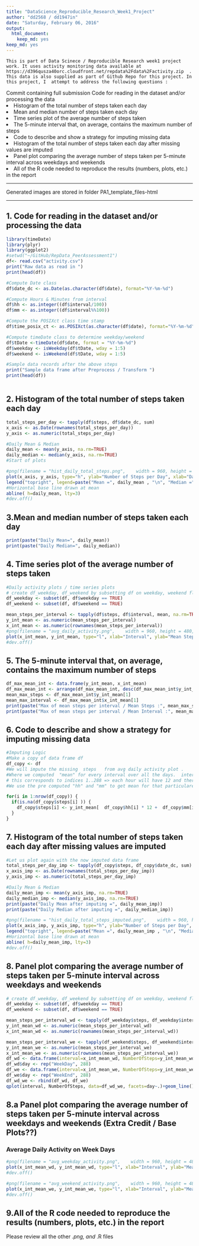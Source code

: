 ```yaml
---
title: "DataScience_Reproducible_Research_Week1_Project"
author: "dd2568 / dd1947in"
date: "Saturday, February 06, 2016"
output:
  html_document:
    keep_md: yes
keep_md: yes
---
```

    This is part of Data Scinece / Reproducible Research week1 project work. It uses activity monitoring data available at https://d396qusza40orc.cloudfront.net/repdata%2Fdata%2Factivity.zip  .  This data is also supplied as part of Github Repo for this project. In this project, I  attempt to address the following questions :

Commit containing full submission
<list>
Code for reading in the dataset and/or processing the data
<li>Histogram of the total number of steps taken each day</li>
<li>Mean and median number of steps taken each day</li>
<li>Time series plot of the average number of steps taken</li>
<li>The 5-minute interval that, on average, contains the maximum number of steps</li>
<li>Code to describe and show a strategy for imputing missing data</li>
<li>Histogram of the total number of steps taken each day after missing values are imputed</li>
<li>Panel plot comparing the average number of steps taken per 5-minute interval across weekdays and weekends</li>
<li>All of the R code needed to reproduce the results (numbers, plots, etc.) in the report</li>
</list>

<hr>
Generated images are stored in folder  PA1_template_files\figure-html 

<hr>
## 1. Code for reading in the dataset and/or processing the data

```r
library(timeDate)
library(plyr)
library(ggplot2)
#setwd("~/GitHub/RepData_PeerAssessment1")
df<- read.csv("activity.csv")
print("Raw data as read in ")
print(head(df))

#Compute Date class
df$date_dc <- as.Date(as.character(df$date), format="%Y-%m-%d")

#Compute Hours & Minutes from interval
df$hh <- as.integer((df$interval/100))
df$mm <- as.integer((df$interval%%100))

#Compute the POSIXct class time stamp
df$time_posix_ct <- as.POSIXct(as.character(df$date), format="%Y-%m-%d") + 3600 * df$hh + 60 * df$mm

#Compute timeDate class to determine weekday/weekend
df$tDate <-timeDate(df$date, format = "%Y-%m-%d")
df$weekday <- isWeekday(df$tDate, wday = 1:5)
df$weekend <- isWeekend(df$tDate, wday = 1:5)

#Sample data records after the above steps
print("Sample data frame after Preprocess / Transform ")
print(head(df))



```


## 2. Histogram of the total number of steps taken each day
```r
total_steps_per_day <- tapply(df$steps, df$date_dc, sum)
x_axis <- as.Date(rownames(total_steps_per_day))
y_axis <- as.numeric(total_steps_per_day)

#Daily Mean & Median
daily_mean <- mean(y_axis, na.rm=TRUE)
daily_median <- median(y_axis, na.rm=TRUE)
#Start of plots

#png(filename = "hist_daily_total_steps.png",    width = 960, height = 480, units = "px", pointsize = 12,    bg = "white", res = NA, family = "", restoreConsole = TRUE,    type = c("windows", "cairo", "cairo-png"))
plot(x_axis, y_axis, type="h", ylab="Number of Steps per Day", xlab="Day", main="Daily Total Steps")
legend("topright", legend=paste("Mean =", daily_mean , "\n", "Median =" , daily_median) ) 
#Horizontal base line drawn at mean
abline( h=daily_mean, lty=3)
#dev.off()
```

## 3.Mean and median number of steps taken each day
```r
print(paste("Daily Mean=", daily_mean))
print(paste("Daily Median=", daily_median))

```


## 4. Time series plot of the average number of steps taken
```r
#Daily activity plots / time series plots
# create df_weekday, df_weekend by subsetting df on weekday, weekend flags/factors
df_weekday <- subset(df, df$weekday == TRUE)
df_weekend <- subset(df, df$weekend == TRUE)

mean_steps_per_interval <- tapply(df$steps, df$interval, mean, na.rm=TRUE)
y_int_mean <- as.numeric(mean_steps_per_interval)
x_int_mean <- as.numeric(rownames(mean_steps_per_interval))
#png(filename = "avg_daily_activity.png",    width = 960, height = 480, units = "px", pointsize = 12,    bg = "white", res = NA, family = "", restoreConsole = TRUE,    type = c("windows", "cairo", "cairo-png"))
plot(x_int_mean, y_int_mean, type="l", xlab="Interval", ylab="Mean Steps", main="Daily Activity All Days")
#dev.off()

```

## 5. The 5-minute interval that, on average, contains the maximum number of steps
```r
df_max_mean_int <- data.frame(y_int_mean, x_int_mean)
df_max_mean_int <- arrange(df_max_mean_int, desc(df_max_mean_int$y_int_mean))
mean_max_steps <- df_max_mean_int$y_int_mean[1]
mean_max_interval <- df_max_mean_int$x_int_mean[1]
print(paste("Max of mean steps per interval / Mean Steps :", mean_max_steps))
print(paste("Max of mean steps per interval / Mean Interval :", mean_max_interval))
```



## 6. Code to describe and show a strategy for imputing missing data
```r
#Imputing Logic
#Make a copy of data frame df
df_copy <- df
#We will impute the missing  steps   from avg daily activity plot .
#Where we computed  "mean" for every interval over all the days.  intervals are 00:00 to 23:55
# this corresponds to indices 1..288 => each hour will have 12 and there are 24 hours in a day.
#We use the pre computed "hh" and "mm" to get mean for that particulare interval.

for(i in 1:nrow(df_copy)) {
  if(is.na(df_copy$steps[i] )) {
    df_copy$steps[i] <- y_int_mean[  df_copy$hh[i] * 12 +  df_copy$mm[i] / 5 + 1  ]
  }
}

```

## 7. Histogram of the total number of steps taken each day after missing values are imputed

```r
#Let us plot again with the now imputed data frame
total_steps_per_day_imp <- tapply(df_copy$steps, df_copy$date_dc, sum)
x_axis_imp <- as.Date(rownames(total_steps_per_day_imp))
y_axis_imp <- as.numeric(total_steps_per_day_imp)

#Daily Mean & Median
daily_mean_imp <- mean(y_axis_imp, na.rm=TRUE)
daily_median_imp <- median(y_axis_imp, na.rm=TRUE)
print(paste("Daily Mean after imputing =", daily_mean_imp))
print(paste("Daily Median after imputing =", daily_median_imp))

#png(filename = "hist_daily_total_steps_imputed.png",    width = 960, height = 480, units = "px", pointsize = 12,    bg = "white", res = NA, family = "", restoreConsole = TRUE,    type = c("windows", "cairo", "cairo-png"))
plot(x_axis_imp, y_axis_imp, type="h", ylab="Number of Steps per Day", xlab="Day", main="Daily Total Steps with  Imputed Steps")
legend("topright", legend=paste("Mean =", daily_mean_imp , "\n", "Median =" , daily_median_imp) ) 
#Horizontal base line drawn at mean
abline( h=daily_mean_imp, lty=3)
#dev.off()
```

## 8. Panel plot comparing the average number of steps taken per 5-minute interval across weekdays and weekends
```r
# create df_weekday, df_weekend by subsetting df on weekday, weekend flags/factors
df_weekday <- subset(df, df$weekday == TRUE)
df_weekend <- subset(df, df$weekend == TRUE)

mean_steps_per_interval_wd <- tapply(df_weekday$steps, df_weekday$interval, mean, na.rm=TRUE)
y_int_mean_wd <- as.numeric(mean_steps_per_interval_wd)
x_int_mean_wd <- as.numeric(rownames(mean_steps_per_interval_wd))

mean_steps_per_interval_we <- tapply(df_weekend$steps, df_weekend$interval, mean, na.rm=TRUE)
y_int_mean_we <- as.numeric(mean_steps_per_interval_we)
x_int_mean_we <- as.numeric(rownames(mean_steps_per_interval_we))
df_wd <- data.frame(interval=x_int_mean_wd, NumberOfSteps=y_int_mean_wd)
df_wd$day <- rep("WeekDay", 288)
df_we <- data.frame(interval=x_int_mean_we, NumberOfSteps=y_int_mean_we)
df_we$day <- rep("WeekEnd", 288)
df_wd_we <- rbind(df_wd, df_we)
qplot(interval, NumberOfSteps, data=df_wd_we, facets=day~.)+geom_line()
```




## 8.a Panel plot comparing the average number of steps taken per 5-minute interval across weekdays and weekends (Extra Credit / Base Plots??)


### Average Daily Activity on Week Days
```r

#png(filename = "avg_weekday_activity.png",    width = 960, height = 480, units = "px", pointsize = 12,    bg = "white", res = NA, family = "", restoreConsole = TRUE,    type = c("windows", "cairo", "cairo-png"))
plot(x_int_mean_wd, y_int_mean_wd, type="l", xlab="Interval", ylab="Mean Steps", main="Daily Activity Week Days")
#dev.off()

#png(filename = "avg_weekend_activity.png",    width = 960, height = 480, units = "px", pointsize = 12,    bg = "white", res = NA, family = "", restoreConsole = TRUE,    type = c("windows", "cairo", "cairo-png"))
plot(x_int_mean_we, y_int_mean_we, type="l", xlab="Interval", ylab="Mean Steps", main="Daily Activity Weekend Days")
#dev.off()

```

## 9.All of the R code needed to reproduce the results (numbers, plots, etc.) in the report
   Please review all the other *.png, and *.R files 
